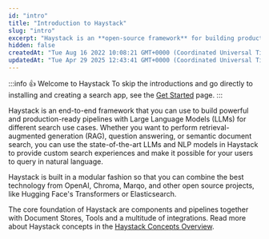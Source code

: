 ```yaml
---
id: "intro"
title: "Introduction to Haystack"
slug: "intro"
excerpt: "Haystack is an **open-source framework** for building production-ready **LLM applications**,  **retrieval-augmented generative pipelines** and **state-of-the-art search systems** that work intelligently over large document collections. Learn more about Haystack and how it works."
hidden: false
createdAt: "Tue Aug 16 2022 10:08:21 GMT+0000 (Coordinated Universal Time)"
updatedAt: "Tue Apr 29 2025 12:43:41 GMT+0000 (Coordinated Universal Time)"
---
```

:::info 👍 Welcome to Haystack
To skip the introductions and go directly to installing and creating a search app, see the [Get Started](/docs/Overview/get-started) page.
:::

Haystack is an end-to-end framework that you can use to build powerful and production-ready pipelines with Large Language Models (LLMs) for different search use cases. Whether you want to perform retrieval-augmented generation (RAG), question answering, or semantic document search, you can use the state-of-the-art LLMs and NLP models in Haystack to provide custom search experiences and make it possible for your users to query in natural language.

Haystack is built in a modular fashion so that you can combine the best technology from OpenAI, Chroma, Marqo, and other open source projects, like Hugging Face's Transformers or Elasticsearch.

The core foundation of Haystack are components and pipelines together with Document Stores, Tools and a multitude of integrations. Read more about Haystack concepts in the [Haystack Concepts Overview](doc:components_overview).
